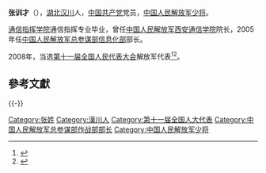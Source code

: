'''张训才'''（{{bd|1947年||}}），[[湖北|湖北]][[汉川|汉川]]人，[[中国共产党|中国共产党]]党员，[[中国人民解放军少将|中国人民解放军少将]]。

[[中国人民解放军国防信息学院|通信指挥学院]]通信指挥专业毕业，曾任[[中国人民解放军西安通信学院|中国人民解放军西安通信学院]]院长，2005年任[[中国人民解放军总参谋部信息化部|中国人民解放军总参谋部信息化部]]部长。

2008年，当选[[第十一届全国人民代表大会|第十一届全国人民代表大会]]解放军代表<ref>{{cite web|author=新华网|title=第十一届全国人大代表|url=http://news.xinhuanet.com/ziliao/2008-03/03/content_7708230.htm?node=36628|publisher=新华网|accessdate=2014-01-07|archive-date=2014-01-10|archive-url=https://web.archive.org/web/20140110211415/http://news.xinhuanet.com/ziliao/2008-03/03/content_7708230.htm?node=36628|dead-url=no}}</ref><ref>{{cite news|title=全国人大代表信息-张训才|url= http://210.82.31.1:8084/delegate/viewDelegate.action?dbid=112857|accessdate=2013-04-05|newspaper=全国人大网|archive-url=https://web.archive.org/web/20140527222115/http://www.npc.gov.cn/delegate/viewDelegate.action?dbid=112857|archive-date=2014-05-27|dead-url=yes}}</ref>。

==參考文獻==
{{reflist}}

{{-}}
{{start box}}
{{s-mil}}
{{s-before|[[徐小岩|徐小岩]]}}
{{s-title|[[中国人民解放军总参谋部信息化部|中国人民解放军总参谋部信息化部]]部长|2005年7月-2008年5月}} 
{{s-after|[[陈东_(中将)|陈东]]}}
{{end box}}

[[Category:张姓|Category:张姓]]
[[Category:漢川人|Category:漢川人]]
[[Category:第十一届全国人大代表|Category:第十一届全国人大代表]]
[[Category:中国人民解放军总参谋部作战部部长|Category:中国人民解放军总参谋部作战部部长]]
[[Category:中国人民解放军少将|Category:中国人民解放军少将]]